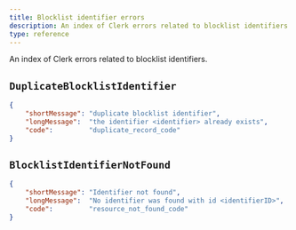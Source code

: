 ```yaml
---
title: Blocklist identifier errors
description: An index of Clerk errors related to blocklist identifiers.
type: reference
---
```


An index of Clerk errors related to blocklist identifiers.

## `DuplicateBlocklistIdentifier`

```json
{
    "shortMessage": "duplicate blocklist identifier",
    "longMessage":  "the identifier <identifier> already exists",
    "code":         "duplicate_record_code"
}
```

## `BlocklistIdentifierNotFound`

```json
{
    "shortMessage": "Identifier not found",
    "longMessage":  "No identifier was found with id <identifierID>",
    "code":         "resource_not_found_code"
}
```
